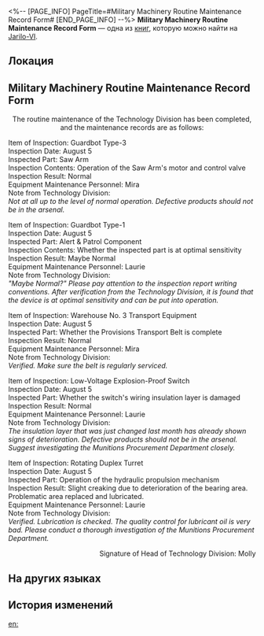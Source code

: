 <%-- [PAGE_INFO]
PageTitle=#Military Machinery Routine Maintenance Record Form#
[END_PAGE_INFO] --%>
{{Дополнить}}
{{Книга Инфобокс
|id           = 097
|partIds      = 190222
|Название     = 
|Изображение  = Предмет Записи.png
|Мир          = Jarilo-VI
|Томов        = 1
|Автор        = <!--нужно добавить-->
|Описание     = The Silvermane Guards Logistics Department periodically releases this routine maintenance notification. Pity so few people pay attention to it.
|Том1         = {{tx}}
|Источник1    = {{tx|Отсутствует источник}}
|Персонажи    = 
|Фракции      = 
}}
'''Military Machinery Routine Maintenance Record Form''' — одна из [[Книги|книг]], которую можно найти на [[Jarilo-VI]].

==Локация==
{{Отметка карты|<!--название карты-->|<!--id отметки-->}}

==Military Machinery Routine Maintenance Record Form==
<div align="center">The routine maintenance of the Technology Division has been completed, and the maintenance records are as follows:</div>

Item of Inspection: Guardbot Type-3<br />
Inspection Date: August 5<br />
Inspected Part: Saw Arm<br />
Inspection Contents: Operation of the Saw Arm's motor and control valve<br />
Inspection Result: Normal<br />
Equipment Maintenance Personnel: Mira<br />
Note from Technology Division:<br />
''Not at all up to the level of normal operation. Defective products should not be in the arsenal.''

Item of Inspection: Guardbot Type-1<br />
Inspection Date: August 5<br />
Inspected Part: Alert & Patrol Component<br />
Inspection Contents: Whether the inspected part is at optimal sensitivity<br />
Inspection Result: Maybe Normal<br />
Equipment Maintenance Personnel: Laurie<br />
Note from Technology Division:<br />
''"Maybe Normal?" Please pay attention to the inspection report writing conventions. After verification from the Technology Division, it is found that the device is at optimal sensitivity and can be put into operation.''

Item of Inspection: Warehouse No. 3 Transport Equipment<br />
Inspection Date: August 5<br />
Inspected Part: Whether the Provisions Transport Belt is complete<br />
Inspection Result: Normal<br />
Equipment Maintenance Personnel: Mira<br />
Note from Technology Division:<br />
''Verified. Make sure the belt is regularly serviced.''

Item of Inspection: Low-Voltage Explosion-Proof Switch<br />
Inspection Date: August 5<br />
Inspected Part: Whether the switch's wiring insulation layer is damaged<br />
Inspection Result: Normal<br />
Equipment Maintenance Personnel: Laurie<br />
Note from Technology Division:<br />
''The insulation layer that was just changed last month has already shown signs of deterioration. Defective products should not be in the arsenal. Suggest investigating the Munitions Procurement Department closely.''

Item of Inspection: Rotating Duplex Turret<br />
Inspection Date: August 5<br />
Inspected Part: Operation of the hydraulic propulsion mechanism<br />
Inspection Result: Slight creaking due to deterioration of the bearing area. Problematic area replaced and lubricated.<br />
Equipment Maintenance Personnel: Laurie<br />
Note from Technology Division:<br />
''Verified. Lubrication is checked. The quality control for lubricant oil is very bad. Please conduct a thorough investigation of the Munitions Procurement Department.''

<div align="right">Signature of Head of Technology Division: Molly</div>

==На других языках==
{{На других языках
|en   = Military Machinery Routine Maintenance Record Form
|zhs  = 军用机械例行检修记录表
|zht  = 軍用機械例行檢修紀錄表
|ja   = 軍用機械定期メンテナンス記録表
|ko   = 군용 장비 정기 점검 기록표
|es   = Registro de inspecciones rutinarias del equipamiento militar
|fr   = Formulaire d'historique de maintenance de routine d'engins militaires
|ru   = Рапорт о плановом техническом обслуживании военной техники
|th   = ตารางบันทึกการบำรุงรักษาเครื่องจักรทางทหาร
|vi   = Bản Ghi Chép Tu Sửa Máy Móc Quân Dụng
|de   = Aufzeichnungen über routinemäßige Wartung von Militärmaschinen
|id   = Catatan Pemeliharaan Rutin Mesin Militer
|pt   = Formulário de Registro de Manutenção de Rotina de Maquinário Militar
}}

==История изменений==
{{История изменений|3.5}}

[[en:]]